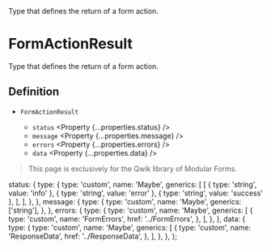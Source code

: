 
<Title>FormActionResult</Title>
<Description>Type that defines the return of a form action.</Description>

# FormActionResult

<Qwik block>

Type that defines the return of a form action.

## Definition

- `FormActionResult` <Property type="object" />
  - `status` <Property {...properties.status} />
  - `message` <Property {...properties.message} />
  - `errors` <Property {...properties.errors} />
  - `data` <Property {...properties.data} />

</Qwik>

<Solid block>

> This page is exclusively for the Qwik library of Modular Forms.

</Solid>

  status: {
    type: {
      type: 'custom',
      name: 'Maybe',
      generics: [
        [
          { type: 'string', value: 'info' },
          { type: 'string', value: 'error' },
          { type: 'string', value: 'success' },
        ],
      ],
    },
  },
  message: {
    type: {
      type: 'custom',
      name: 'Maybe',
      generics: ['string'],
    },
  },
  errors: {
    type: {
      type: 'custom',
      name: 'Maybe',
      generics: [
        {
          type: 'custom',
          name: 'FormErrors',
          href: '../FormErrors',
        },
      ],
    },
  },
  data: {
    type: {
      type: 'custom',
      name: 'Maybe',
      generics: [
        {
          type: 'custom',
          name: 'ResponseData',
          href: '../ResponseData',
        },
      ],
    },
  },
};
